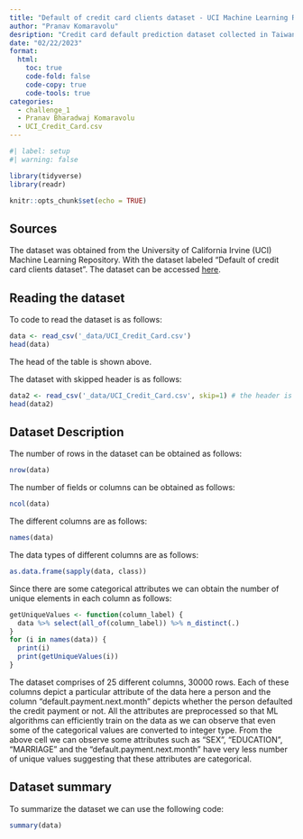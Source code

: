 ```yaml
---
title: "Default of credit card clients dataset - UCI Machine Learning Repository"
author: "Pranav Komaravolu"
desription: "Credit card default prediction dataset collected in Taiwan"
date: "02/22/2023"
format:
  html:
    toc: true
    code-fold: false
    code-copy: true
    code-tools: true
categories:
  - challenge_1
  - Pranav Bharadwaj Komaravolu
  - UCI_Credit_Card.csv
---
```


```r
#| label: setup
#| warning: false

library(tidyverse)
library(readr)

knitr::opts_chunk$set(echo = TRUE)
```
<!--## Instructions

This document provides yaml header inforamtion you will need to replicate each week to submit your homework or other blog posts. Please observe the following conventions:

-   Save your own copy of this template as a blog post in the `posts` folder, naming it `FirstLast_hwX.qmd`
-   Edit the yaml header to change your author name - use the same name each week
-   include a *description* that is reader friendly
-   update the *category* list to indicate the type of submission, the data used, the main packages or techniques, your name, or any thing else to make your document easy to find
-   edit as a normal qmd/rmd file


```r
x <- c(2,3,4,5)
mean(x)
```
-->
## Sources
The dataset was obtained from the University of California Irvine (UCI) Machine Learning Repository. With the dataset labeled "Default of credit card clients dataset". The dataset can be accessed <a href="https://archive.ics.uci.edu/ml/datasets/default+of+credit+card+clients">here</a>.

## Reading the dataset
To code to read the dataset is as follows:
```r
data <- read_csv('_data/UCI_Credit_Card.csv')
head(data)
```
The head of the table is shown above.

The dataset with skipped header is as follows:
```r
data2 <- read_csv('_data/UCI_Credit_Card.csv', skip=1) # the header is skipped
head(data2)
```



## Dataset Description
The number of rows in the dataset can be obtained as follows:
```r
nrow(data)
```
The number of fields or columns can be obtained as follows:
```r
ncol(data)
```
The different columns are as follows:
```r
names(data)
```
The data types of different columns are as follows: 
```r
as.data.frame(sapply(data, class))
```

Since there are some categorical attributes we can obtain the number of unique elements in each column as follows:
```r
getUniqueValues <- function(column_label) {
  data %>% select(all_of(column_label)) %>% n_distinct(.)
}
for (i in names(data)) {
  print(i)
  print(getUniqueValues(i))
}
```

The dataset comprises of 25 different columns, 30000 rows. Each of these columns depict a particular attribute of the data here a person and the column "default.payment.next.month" depicts whether the person defaulted the credit payment or not. All the attributes are preprocessed so that ML algorithms can efficiently train on the data as we can observe that even some of the categorical values are converted to integer type. From the above cell we can observe some attributes such as "SEX", "EDUCATION", "MARRIAGE" and the "default.payment.next.month" have very less number of unique values suggesting that these attributes are categorical.

## Dataset summary
To summarize the dataset we can use the following code:
```r
summary(data)
```



<!--## Rendering your post

When you click the **Render** button a document will be generated that includes both content and the output of embedded code. 

:::{.callout-warning}
Be sure that you have moved your `*.qmd` file into the `posts` folder **BEFORE** you render it, so that all files are stored in the correct location.
:::

:::{.callout-important}
Only render a single file - don't try to render the whole website!
:::

:::{.callout-note}
## Pilot Student Blogs

We are piloting a workflow including individual student websites with direted and limited pull requests back to course blogs. Please let us know if you would like to participate.
:::

## Reading in data files

The easiest data source to use - at least initially - is to choose something easily accessible, either from our `_data` folder provided, or from an online source that is publicly available.

:::{.callout-tip}
## Using Other Data
If you would like to use a source that you have access to and it is small enough and you don't mind making it public, you can copy it into the `_data` file and include in your *commit* and *pull request*.
:::

:::{.callout-tip}
## Using Private Data

If you would like to use a proprietary source of data, that should be possible using the same process outlined above. There may initially be a few issues. We hope to have this feature working smoothly soon!
:::-->